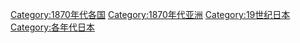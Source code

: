[[Category:1870年代各国‎|Category:1870年代各国‎]]
[[Category:1870年代亚洲‎|Category:1870年代亚洲‎]]
[[Category:19世纪日本|Category:19世纪日本]]
[[Category:各年代日本|Category:各年代日本]]